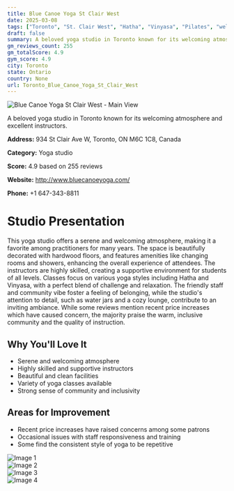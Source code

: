 ```yaml
---
title: Blue Canoe Yoga St Clair West
date: 2025-03-08
tags: ["Toronto", "St. Clair West", "Hatha", "Vinyasa", "Pilates", "welcoming atmosphere", "community vibe", "Toronto"]  
draft: false
summary: A beloved yoga studio in Toronto known for its welcoming atmosphere and excellent instructors.
gm_reviews_count: 255
gm_totalScore: 4.9
gym_score: 4.9
city: Toronto
state: Ontario
country: None
url: Toronto_Blue_Canoe_Yoga_St_Clair_West
---
```


<div className="aspect-[16/9] relative my-8">
  <img 
    src="https://lh5.googleusercontent.com/p/AF1QipNSlRDXFYC2DdPeBLSdLBekFg6zpJjCinfRvfdh=w1920-h1080-k-no"
    alt="Blue Canoe Yoga St Clair West - Main View"
    className="object-cover absolute inset-0 w-full h-full rounded-lg"
  />
</div>

A beloved yoga studio in Toronto known for its welcoming atmosphere and excellent instructors.

**Address:** 934 St Clair Ave W, Toronto, ON M6C 1C8, Canada

**Category:** Yoga studio

**Score:** 4.9 based on 255 reviews

**Website:** http://www.bluecanoeyoga.com/

**Phone:** +1 647-343-8811

# Studio Presentation

This yoga studio offers a serene and welcoming atmosphere, making it a favorite among practitioners for many years. The space is beautifully decorated with hardwood floors, and features amenities like changing rooms and showers, enhancing the overall experience of attendees. The instructors are highly skilled, creating a supportive environment for students of all levels. Classes focus on various yoga styles including Hatha and Vinyasa, with a perfect blend of challenge and relaxation. The friendly staff and community vibe foster a feeling of belonging, while the studio's attention to detail, such as water jars and a cozy lounge, contribute to an inviting ambiance. While some reviews mention recent price increases which have caused concern, the majority praise the warm, inclusive community and the quality of instruction.

## Why You'll Love It

- Serene and welcoming atmosphere
- Highly skilled and supportive instructors
- Beautiful and clean facilities
- Variety of yoga classes available
- Strong sense of community and inclusivity

## Areas for Improvement

- Recent price increases have raised concerns among some patrons
- Occasional issues with staff responsiveness and training
- Some find the consistent style of yoga to be repetitive

<div className="grid grid-cols-1 xl:grid-cols-2 gap-4 my-8">
<div className="aspect-[4/3] relative"><img src="https://lh5.googleusercontent.com/p/AF1QipMju1dpbE9ODxOs4_FVu5DTu2FSX-kZCxGIuKli=w1920-h1080-k-no" alt="Image 1" className="object-cover absolute inset-0 w-full h-full rounded-lg" /></div>
<div className="aspect-[4/3] relative"><img src="https://lh5.googleusercontent.com/p/AF1QipNwQ77wzr0lcoAz_5jQ8QzymWwW_LETh10CicFg=w1920-h1080-k-no" alt="Image 2" className="object-cover absolute inset-0 w-full h-full rounded-lg" /></div>
<div className="aspect-[4/3] relative"><img src="https://lh5.googleusercontent.com/p/AF1QipPFZmEH7BVtk7LopRxmqklEm9G7VRuolApWsZrq=w1920-h1080-k-no" alt="Image 3" className="object-cover absolute inset-0 w-full h-full rounded-lg" /></div>
<div className="aspect-[4/3] relative"><img src="https://lh5.googleusercontent.com/p/AF1QipOAXDTvOVGaCVvyfTrCJIfbKoVzssSmRdwpFrUP=w1920-h1080-k-no" alt="Image 4" className="object-cover absolute inset-0 w-full h-full rounded-lg" /></div>
</div>